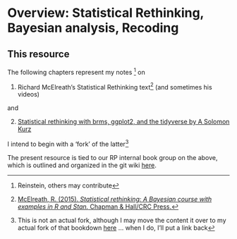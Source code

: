 # Overview: Statistical Rethinking, Bayesian analysis, Recoding {#rethinking}

## This resource

The following chapters represent my notes ^[Reinstein, others may contribute] on 

1. Richard McElreath's Statistical Rethinking text^[[McElreath, R. (2015). *Statistical rethinking: A Bayesian course with examples in R and Stan.* Chapman & Hall/CRC Press.](https://xcelab.net/rm/statistical-rethinking/)
] (and sometimes his videos)

and

2. [Statistical rethinking with brms, ggplot2, and the tidyverse by A Solomon Kurz](https://bookdown.org/content/3890/)

I intend to begin with a 'fork' of the latter^[This is not an actual fork, although I may move the content it over to my actual fork of that bookdown [here](https://github.com/daaronr/Statistical_Rethinking_with_brms_ggplot2_and_the_tidyverse/tree/master) ... when I do, I'll put a link back]

The present resource is tied to our RP internal book group on the above, which is outlined and organized in the git wiki [here](https://github.com/rethinkpriorities/methodology-statistics-design/wiki/Statistical-Rethinking--(McElreath)-discussion-group:-proposed-outline).



